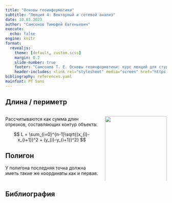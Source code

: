 ```yaml
---
title: "Основы геоинформатики"
subtitle: "Лекция 4: Векторный и сетевой анализ"
date: 10.03.2023
author: "Самсонов Тимофей Евгеньевич"
execute:
  echo: false
engine: knitr
format:
  revealjs: 
    theme: [default, custom.scss]
    margin: 0.2
    slide-number: true
    footer: "Самсонов Т. Е. Основы геоинформатики: курс лекций для студентов географического факультета МГУ"
    header-includes: <link rel="stylesheet" media="screen" href="https://fontlibrary.org//face/pt-sans" type="text/css"/>
bibliography: references.yaml
mainfont: PT Sans
---
```


## Длина / периметр

::: columns
::: {.column width="60%"}
Рассчитываются как сумма длин отрезков, составляющих контур объекта:

$$
L = \sum_{i=0}^{n-1}\sqrt{(x_{i}-x_{i+1})^2 + (y_{i}-y_{i+1})^2}
$$

::: callout-note
## Полигон

У полигона последняя точка должна иметь такие же координаты как и первая.
:::
:::

::: {.column width="40%"}
![](images/perimeter.svg){width="100%"}
:::
:::

## Библиография
